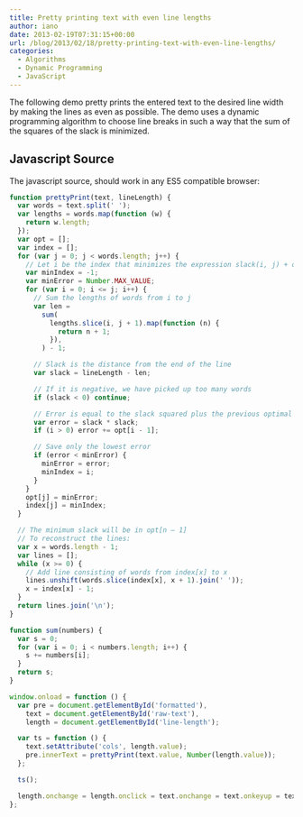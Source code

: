 ```yaml
---
title: Pretty printing text with even line lengths
author: iano
date: 2013-02-19T07:31:15+00:00
url: /blog/2013/02/18/pretty-printing-text-with-even-line-lengths/
categories:
  - Algorithms
  - Dynamic Programming
  - JavaScript
---
```



The following demo pretty prints the entered text to the desired line width by making the lines as even as possible. The demo uses a dynamic programming algorithm to choose line breaks in such a way that the sum of the squares of the slack is minimized.

<!-- more -->

<WrapTextExample
  lineLength={46}
  text="Call me Ishmael. Some years ago, never mind how long precisely, having little
    or no money in my purse, and nothing particular to interest me on shore, I
    thought I would sail about a little and see the watery part of the world."
/>

## Javascript Source

The javascript source, should work in any ES5 compatible browser:

```javascript
function prettyPrint(text, lineLength) {
  var words = text.split(' ');
  var lengths = words.map(function (w) {
    return w.length;
  });
  var opt = [];
  var index = [];
  for (var j = 0; j < words.length; j++) {
    // Let i be the index that minimizes the expression slack(i, j) + opt[i – 1]
    var minIndex = -1;
    var minError = Number.MAX_VALUE;
    for (var i = 0; i <= j; i++) {
      // Sum the lengths of words from i to j
      var len =
        sum(
          lengths.slice(i, j + 1).map(function (n) {
            return n + 1;
          }),
        ) - 1;

      // Slack is the distance from the end of the line
      var slack = lineLength - len;

      // If it is negative, we have picked up too many words
      if (slack < 0) continue;

      // Error is equal to the slack squared plus the previous optimal error
      var error = slack * slack;
      if (i > 0) error += opt[i - 1];

      // Save only the lowest error
      if (error < minError) {
        minError = error;
        minIndex = i;
      }
    }
    opt[j] = minError;
    index[j] = minIndex;
  }

  // The minimum slack will be in opt[n – 1]
  // To reconstruct the lines:
  var x = words.length - 1;
  var lines = [];
  while (x >= 0) {
    // Add line consisting of words from index[x] to x
    lines.unshift(words.slice(index[x], x + 1).join(' '));
    x = index[x] - 1;
  }
  return lines.join('\n');
}

function sum(numbers) {
  var s = 0;
  for (var i = 0; i < numbers.length; i++) {
    s += numbers[i];
  }
  return s;
}

window.onload = function () {
  var pre = document.getElementById('formatted'),
    text = document.getElementById('raw-text'),
    length = document.getElementById('line-length');

  var ts = function () {
    text.setAttribute('cols', length.value);
    pre.innerText = prettyPrint(text.value, Number(length.value));
  };

  ts();

  length.onchange = length.onclick = text.onchange = text.onkeyup = text.onclick = ts;
};
```
